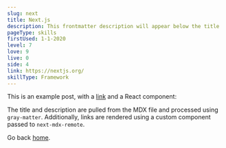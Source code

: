 ```yaml
---
slug: next
title: Next.js
description: This frontmatter description will appear below the title
pageType: skills
firstUsed: 1-1-2020
level: 7
love: 9
live: 0
side: 4
link: https://nextjs.org/
skillType: Framework
---
```


This is an example post, with a [link](https://nextjs.org) and a React component:

The title and description are pulled from the MDX file and processed using `gray-matter`. Additionally, links are rendered using a custom component passed to `next-mdx-remote`.

Go back [home](/).
